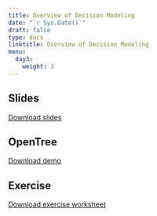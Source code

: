 ---
title: Overview of Decision Modeling
date: "`r Sys.Date()`"
draft: false
type: docs
linktitle: Overview of Decision Modeling
menu:
  day3:
    weight: 3
---
  
## Slides

[Download slides](../../../Course_Modularization/Intro, general, packages/DecisionModelingIntroSlides_Janssen.pptx)

## OpenTree

[Download demo](../../../Course_Modularization/Decision trees/Decision Tree HVE/solutions/decision_tree_HVE_OpenTree_solutions.Rmd)

## Exercise

[Download exercise worksheet](../../../Course_Modularization/Intro, general, packages/DARTH_IndecisivesAnonymous_ModelingExercise.pdf)
